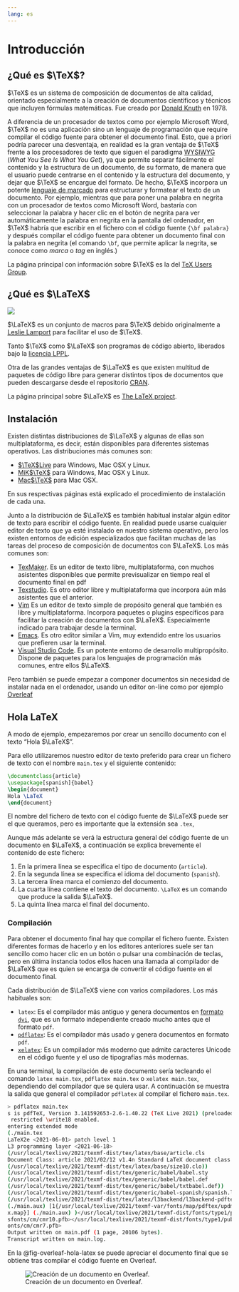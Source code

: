 ```yaml
---
lang: es
---
```


# Introducción 

## ¿Qué es $\TeX$?

$\TeX$ es un sistema de composición de documentos de alta calidad, orientado especialmente a la creación de documentos científicos y técnicos que incluyen fórmulas matemáticas. Fue creado por [Donald Knuth](https://es.wikipedia.org/wiki/Donald_Knuth) en 1978.

A diferencia de un procesador de textos como por ejemplo Microsoft Word, $\TeX$ no es una aplicación sino un lenguaje de programación que require compilar el código fuente para obtener el documento final. Esto, que a priori podría parecer una desventaja, en realidad es la gran ventaja de $\TeX$ frente a los procesadores de texto que siguen el paradigma [WYSIWYG](https://es.wikipedia.org/wiki/WYSIWYG) (_What You See Is What You Get_), ya que permite separar fácilmente el contenido y la estructura de un documento, de su formato, de manera que el usuario puede centrarse en el contenido y la estructura del documento, y dejar que $\TeX$ se encargue del formato. De hecho, $\TeX$ incorpora un potente [lenguaje de marcado](https://es.wikipedia.org/wiki/Lenguaje_de_marcado) para estructurar y formatear el texto de un documento. Por ejemplo, mientras que para poner una palabra en negrita con un procesador de textos como Microsoft Word, bastaría con seleccionar la palabra y hacer clic en el botón de negrita para ver automáticamente la palabra en negrita en la pantalla del ordenador, en $\TeX$ habría que escribir en el fichero con el código fuente `{\bf palabra}` y después compilar el código fuente para obtener un documento final con la palabra en negrita (el comando `\bf`, que permite aplicar la negrita, se conoce como _marca_ o _tag_ en inglés.)

La página principal con información sobre $\TeX$ es la del [TeX Users Group](https://www.tug.org/).

## ¿Qué es $\LaTeX$

![](https://www.latex-project.org/img/latex-project-logo.svg)

$\LaTeX$ es un conjunto de macros para $\TeX$ debido originalmente a [Leslie Lamport](https://en.wikipedia.org/wiki/Leslie_Lamport) para facilitar el uso de $\TeX$.

Tanto $\TeX$ como $\LaTeX$ son programas de código abierto, liberados bajo la [licencia LPPL](https://www.latex-project.org/lppl.txt).

Otra de las grandes ventajas de $\LaTeX$ es que existen multitud de paquetes de código libre para generar distintos tipos de documentos que pueden descargarse desde el repositorio [CRAN](https://ctan.org/).

La página principal sobre $\LaTeX$ es [The LaTeX project](https://www.latex-project.org/).


## Instalación

Existen distintas distribuciones de $\LaTeX$ y algunas de ellas son multiplataforma, es decir, están disponibles para diferentes sistemas operativos. Las distribuciones más comunes son:

- [$\TeX$Live](https://tug.org/texlive/) para Windows, Mac OSX y Linux.
- [MiK$\TeX$]() para Windows, Mac OSX y Linux.
- [Mac$\TeX$](https://www.tug.org/mactex/) para Mac OSX.

En sus respectivas páginas está explicado el procedimiento de instalación de cada una.

Junto a la distribución de $\LaTeX$ es también habitual instalar algún editor de texto para escribir el código fuente. En realidad puede usarse cualquier editor de texto que ya esté instalado en nuestro sistema operativo, pero los existen entornos de edición especializados que facilitan muchas de las tareas del proceso de composición de documentos con $\LaTeX$. Los más comunes son:

- [TexMaker](http://www.xm1math.net/texmaker/). Es un editor de texto libre, multiplataforma, con muchos asistentes disponibles que permite previsualizar en tiempo real el documento final en pdf
- [Texstudio](http://www.texstudio.org/). Es otro editor libre y multiplataforma que incorpora aún más asistentes que el anterior. 
- [Vim](https://www.vim.org/) Es un editor de texto simple de propósito general que también es libre y multiplataforma. Incorpora paquetes o plugins específicos para facilitar la creación de documentos con $\LaTeX$. Especialmente indicado para trabajar desde la terminal.
- [Emacs](https://www.gnu.org/software/emacs/). Es otro editor similar a Vim, muy extendido entre los usuarios que prefieren usar la terminal.
- [Visual Studio Code](https://code.visualstudio.com/). Es un potente entorno de desarrollo multipropósito. Dispone de paquetes para los lenguajes de programación más comunes, entre ellos $\LaTeX$.

Pero también se puede empezar a componer documentos sin necesidad de instalar nada en el ordenador, usando un editor on-line como por ejemplo [Overleaf](https://www.overleaf.com/)

## Hola LaTeX

A modo de ejemplo, empezaremos por crear un sencillo documento con el texto "Hola $\LaTeX$".

Para ello utilizaremos nuestro editor de texto preferido para crear un fichero de texto con el nombre `main.tex` y el siguiente contenido:

```latex
\documentclass{article}
\usepackage[spanish]{babel}
\begin{document}
Hola \LaTeX
\end{document}
```

:::{.callout-important}
El nombre del fichero de texto con el código fuente de $\LaTeX$ puede ser el que queramos, pero es importante que la extensión sea `.tex`,
:::

Aunque más adelante se verá la estructura general del código fuente de un documento en $\LaTeX$, a continuación se explica brevemente el contenido de este fichero:

1. En la primera línea se especifica el tipo de documento (`article`).
2. En la segunda línea se especifica el idioma del documento (`spanish`).
3. La tercera línea marca el comienzo del documento.
4. La cuarta línea contiene el texto del documento. `\LaTeX` es un comando que produce la salida $\LaTeX$.
5. La quinta línea marca el final del documento.

### Compilación

Para obtener el documento final hay que compilar el fichero fuente. Existen diferentes formas de hacerlo y en los editores anteriores suele ser tan sencillo como hacer clic en un botón o pulsar una combinación de teclas, pero en última instancia todos ellos hacen una llamada al compilador de $\LaTeX$ que es quien se encarga de convertir el código fuente en el documento final. 

Cada distribución de $\LaTeX$ viene con varios compiladores. Los más habituales son:

- `latex`: Es el compilador más antiguo y genera documentos en [formato `dvi`](https://es.wikipedia.org/wiki/DVI_(TeX)), que es un formato independiente creado mucho antes que el formato `pdf`.
- [`pdflatex`](https://www.tug.org/applications/pdftex/): Es el compilador más usado y genera documentos en formato `pdf`.
- [`xelatex`](https://tug.org/xetex/): Es un compilador más moderno que admite caracteres Unicode en el código fuente y el uso de tipografías más modernas.

En una terminal, la compilación de este documento sería tecleando el comando `latex main.tex`, `pdflatex main.tex` o `xelatex main.tex`, dependiendo del compilador que se quiera usar. A continuación se muestra la salida que general el compilador `pdflatex` al compilar el fichero `main.tex`.

```sh
> pdflatex main.tex 
s is pdfTeX, Version 3.141592653-2.6-1.40.22 (TeX Live 2021) (preloaded format=pdflatex)
 restricted \write18 enabled.
entering extended mode
(./main.tex
LaTeX2e <2021-06-01> patch level 1
L3 programming layer <2021-06-18>
(/usr/local/texlive/2021/texmf-dist/tex/latex/base/article.cls
Document Class: article 2021/02/12 v1.4n Standard LaTeX document class
(/usr/local/texlive/2021/texmf-dist/tex/latex/base/size10.clo))
(/usr/local/texlive/2021/texmf-dist/tex/generic/babel/babel.sty
(/usr/local/texlive/2021/texmf-dist/tex/generic/babel/babel.def
(/usr/local/texlive/2021/texmf-dist/tex/generic/babel/txtbabel.def))
(/usr/local/texlive/2021/texmf-dist/tex/generic/babel-spanish/spanish.ldf))
(/usr/local/texlive/2021/texmf-dist/tex/latex/l3backend/l3backend-pdftex.def)
(./main.aux) [1{/usr/local/texlive/2021/texmf-var/fonts/map/pdftex/updmap/pdfte
x.map}] (./main.aux) )</usr/local/texlive/2021/texmf-dist/fonts/type1/public/am
sfonts/cm/cmr10.pfb></usr/local/texlive/2021/texmf-dist/fonts/type1/public/amsf
onts/cm/cmr7.pfb>
Output written on main.pdf (1 page, 20106 bytes).
Transcript written on main.log.
```
En la @fig-overleaf-hola-latex se puede apreciar el documento final que se obtiene tras compilar el código fuente en Overleaf.

![Creación de un documento en Overleaf.](img/introduccion/overleaf-hola-latex.png){#fig-overleaf-hola-latex}



